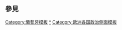 {{Sidebar with collapsible lists
| name = 葡萄牙政治
| bodyclass = vcard
| bodystyle = width:17em
| wraplinks = true
| headingstyle = padding-top:0;text-align:left;padding-bottom:0.5em;
| liststyle = padding-top:0;text-align:left;

| title = {{Politics sidebar title |country=葡萄牙 |image=Coat of arms of Portugal.svg |alt=Coat of arms of Portugal |size=160px |title=葡萄牙}}

| heading1 = [[葡萄牙憲法|憲法]]

| list2title = [[葡萄牙行政機關|行政機關]]
| list2 =
*[[葡萄牙總統|總統]] ([[葡萄牙總統列表|列表]])
*:[[馬塞洛·雷貝洛·德索薩]]
*[[葡萄牙總理|葡萄牙總理]] ([[葡萄牙總理列表|列表]])
*:[[安東尼奧·科斯塔]]
*[[葡萄牙內閣|內閣]]

| list3title = 立法機關
| list3 =
*[[葡萄牙共和國議會|國會]]
*:{{longitem|議長: [[爱德华多·费罗·罗德里格斯]]}}

| list4title = [[葡萄牙司法機關|司法機關]]
| list4 = 
*[[葡萄牙憲法法院|憲法法院]]
*[[葡萄牙最高法院|最高法院]]


| list5title = [[葡萄牙選舉|選舉]]
| list5 =
*選舉近況
*:{{hlist |總統: [[2016年葡萄牙總統選舉|2016]]}}
*:{{hlist |國會: [[2015年葡萄牙議會選舉|2015]]}}
*[[葡萄牙政黨列表|政黨]]
*:{{icon|Category}} [[:分類:葡萄牙政治人物|政治人物]]

| heading6 = [[葡萄牙行政區劃|行政區劃]]

| heading7 = [[葡萄牙外交|外交]]

| below = {{portal-inline|葡萄牙}}

}}<noinclude>
{{clear}}

==參見==
{{歐洲各國政治模板}}
[[Category:葡萄牙模板]]
[[Category:葡萄牙政治|*]]
[[Category:欧洲各国政治侧面模板]]
</noinclude>